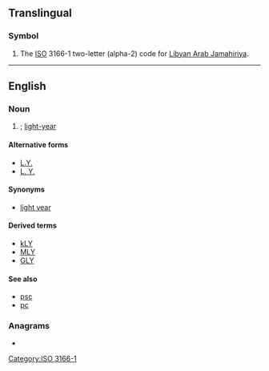 {{also|ly|Ly|lý|Lý|-ly|.ly|ly.|ly-}}
==Translingual==

===Symbol===
{{head|mul|symbol}}

# The [[ISO]] 3166-1 two-letter (alpha-2) code for [[Libyan Arab Jamahiriya]].

[[Category:ISO 3166-1]]

----

==English==

===Noun===
{{en-noun}}

# {{lb|en|astronomy}} {{alternative spelling of|lang=en|ly}}; [[light-year]]

====Alternative forms====
* [[L.Y.]]
* [[L. Y.]]

====Synonyms====
* [[light year]]

====Derived terms====
* [[kLY]]
* [[MLY]]
* [[GLY]]

====See also====
* [[psc]]
* [[pc]]

===Anagrams===
* {{anagrams|en|a=ly|-yl|YL}}